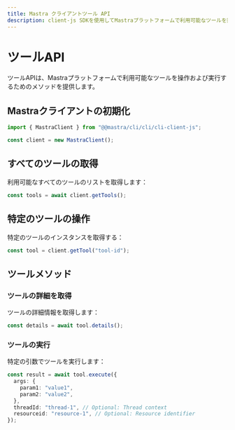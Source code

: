 ```yaml
---
title: Mastra クライアントツール API
description: client-js SDKを使用してMastraプラットフォームで利用可能なツールを操作および実行する方法を学びます。
---
```


# ツールAPI

ツールAPIは、Mastraプラットフォームで利用可能なツールを操作および実行するためのメソッドを提供します。

## Mastraクライアントの初期化

```typescript
import { MastraClient } from "@@mastra/cli/cli/cli-client-js";

const client = new MastraClient();
```

## すべてのツールの取得

利用可能なすべてのツールのリストを取得します：

```typescript
const tools = await client.getTools();
```

## 特定のツールの操作

特定のツールのインスタンスを取得する：

```typescript
const tool = client.getTool("tool-id");
```

## ツールメソッド

### ツールの詳細を取得

ツールの詳細情報を取得します：

```typescript
const details = await tool.details();
```

### ツールの実行

特定の引数でツールを実行します：

```typescript
const result = await tool.execute({
  args: {
    param1: "value1",
    param2: "value2",
  },
  threadId: "thread-1", // Optional: Thread context
  resourceid: "resource-1", // Optional: Resource identifier
});
```
